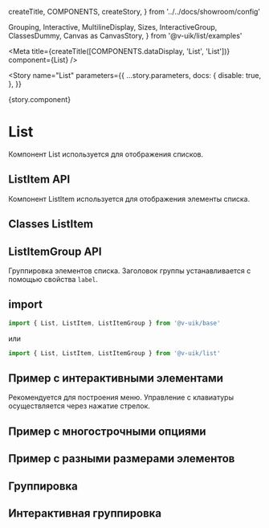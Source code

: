   createTitle,
  COMPONENTS,
  createStory,
} from '../../docs/showroom/config'

  Grouping,
  Interactive,
  MultilineDisplay,
  Sizes,
  InteractiveGroup,
  ClassesDummy,
  Canvas as CanvasStory,
} from '@v-uik/list/examples'



<Meta
  title={createTitle([COMPONENTS.dataDisplay, 'List', 'List'])}
  component={List}
/>

<Story
  name="List"
  parameters={{
    ...story.parameters,
    docs: {
      disable: true,
    },
  }}
>
  {story.component}
</Story>

# List

Компонент List используется для отображения списков.

## ListItem API

Компонент ListItem используется для отображения элементы списка.

## Classes ListItem

## ListItemGroup API

Группировка элементов списка. Заголовок группы устанавливается с помощью свойства `label`.

## import

```ts
import { List, ListItem, ListItemGroup } from '@v-uik/base'
```

или

```ts
import { List, ListItem, ListItemGroup } from '@v-uik/list'
```

## Пример с интерактивными элементами

Рекомендуется для построения меню. Управление с клавиатуры осуществляется через нажатие стрелок.

<Canvas withSource="none">
  <Interactive />
</Canvas>

<Source language="tsx" code={RawInteractive} />

## Пример с многострочными опциями

<Canvas withSource="none">
  <MultilineDisplay />
</Canvas>

<Source language="tsx" code={RawMultilineDisplay} />

## Пример с разными размерами элементов

<Canvas withSource="none">
  <Sizes />
</Canvas>

<Source language="tsx" code={RawSizes} />

## Группировка

<Canvas withSource="none">
  <Grouping />
</Canvas>

<Source language="tsx" code={RawGrouping} />

## Интерактивная группировка

<Canvas>
  <InteractiveGroup />
</Canvas>

